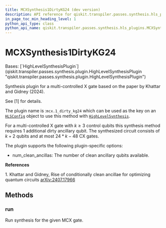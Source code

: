 ```yaml
---
title: MCXSynthesis1DirtyKG24 (dev version)
description: API reference for qiskit.transpiler.passes.synthesis.hls_plugins.MCXSynthesis1DirtyKG24 in the dev version of qiskit
in_page_toc_min_heading_level: 1
python_api_type: class
python_api_name: qiskit.transpiler.passes.synthesis.hls_plugins.MCXSynthesis1DirtyKG24
---
```


# MCXSynthesis1DirtyKG24

<Class id="qiskit.transpiler.passes.synthesis.hls_plugins.MCXSynthesis1DirtyKG24" isDedicatedPage={true} github="https://github.com/Qiskit/qiskit/tree/main/qiskit/transpiler/passes/synthesis/hls_plugins.py#L1302-L1341" signature="qiskit.transpiler.passes.synthesis.hls_plugins.MCXSynthesis1DirtyKG24" modifiers="class">
  Bases: [`HighLevelSynthesisPlugin`](qiskit.transpiler.passes.synthesis.plugin.HighLevelSynthesisPlugin "qiskit.transpiler.passes.synthesis.plugin.HighLevelSynthesisPlugin")

  Synthesis plugin for a multi-controlled X gate based on the paper by Khattar and Gidney (2024).

  See \[1] for details.

  The plugin name is :`mcx.1_dirty_kg24` which can be used as the key on an [`HLSConfig`](qiskit.transpiler.passes.HLSConfig "qiskit.transpiler.passes.HLSConfig") object to use this method with [`HighLevelSynthesis`](qiskit.transpiler.passes.HighLevelSynthesis "qiskit.transpiler.passes.HighLevelSynthesis").

  For a multi-controlled X gate with $k\ge 3$ control qubits this synthesis method requires $1$ additional dirty ancillary qubit. The synthesized circuit consists of $k + 2$ qubits and at most $24 * k - 48$ CX gates.

  The plugin supports the following plugin-specific options:

  *   num\_clean\_ancillas: The number of clean ancillary qubits available.

  **References**

  1\. Khattar and Gidney, Rise of conditionally clean ancillae for optimizing quantum circuits [arXiv:2407.17966](https://arxiv.org/abs/2407.17966)

  ## Methods

  ### run

  <Function id="qiskit.transpiler.passes.synthesis.hls_plugins.MCXSynthesis1DirtyKG24.run" github="https://github.com/Qiskit/qiskit/tree/main/qiskit/transpiler/passes/synthesis/hls_plugins.py#L1324-L1341" signature="run(high_level_object, coupling_map=None, target=None, qubits=None, **options)">
    Run synthesis for the given MCX gate.
  </Function>
</Class>

